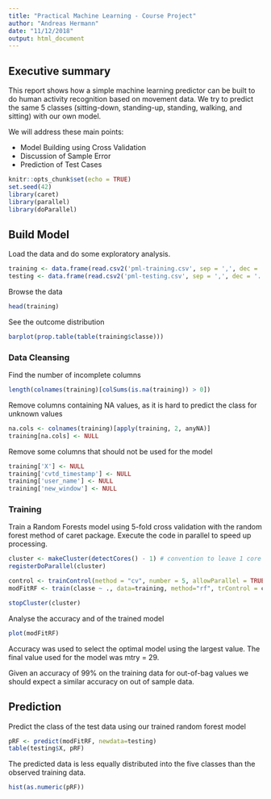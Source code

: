 ```yaml
---
title: "Practical Machine Learning - Course Project"
author: "Andreas Hermann"
date: "11/12/2018"
output: html_document
---
```


## Executive summary

This report shows how a simple machine learning predictor can be built to do human activity recognition based on movement data.
We try to predict the same 5 classes (sitting-down, standing-up, standing, walking, and sitting) with our own model.

We will address these main points:

- Model Building using Cross Validation
- Discussion of Sample Error
- Prediction of Test Cases

```r
knitr::opts_chunk$set(echo = TRUE)
set.seed(42)
library(caret)
library(parallel)
library(doParallel)
```

## Build Model

Load the data and do some exploratory analysis.
```r
training <- data.frame(read.csv2('pml-training.csv', sep = ',', dec = '.', na.strings = c('#DIV/0!', 'NA'), stringsAsFactors = TRUE))
testing <- data.frame(read.csv2('pml-testing.csv', sep = ',', dec = '.', na.strings = c('#DIV/0!', 'NA'), stringsAsFactors = TRUE))
```

Browse the data
```r
head(training)
```

See the outcome distribution
```r
barplot(prop.table(table(training$classe)))
```


### Data Cleansing

Find the number of incomplete columns
```r
length(colnames(training)[colSums(is.na(training)) > 0])
```

Remove columns containing NA values, as it is hard to predict the class for unknown values

```r
na.cols <- colnames(training)[apply(training, 2, anyNA)]
training[na.cols] <- NULL
```

Remove some columns that should not be used for the model
```r
training['X'] <- NULL
training['cvtd_timestamp'] <- NULL
training['user_name'] <- NULL
training['new_window'] <- NULL
```

### Training

Train a Random Forests model using 5-fold cross validation with the random forest method of caret package.
Execute the code in parallel to speed up processing.

```r
cluster <- makeCluster(detectCores() - 1) # convention to leave 1 core for OS
registerDoParallel(cluster)

control <- trainControl(method = "cv", number = 5, allowParallel = TRUE)
modFitRF <- train(classe ~ ., data=training, method="rf", trControl = control)

stopCluster(cluster)
```

Analyse the accuracy and of the trained model

```r
plot(modFitRF)
```
Accuracy was used to select the optimal model using the largest value.
The final value used for the model was mtry = 29.

Given an accuracy of 99% on the training data for out-of-bag values we should expect a similar accuracy on out of sample data.

## Prediction

Predict the class of the test data using our trained random forest model

```r
pRF <- predict(modFitRF, newdata=testing)
table(testing$X, pRF)
```

The predicted data is less equally distributed into the five classes than the observed training data.

```r
hist(as.numeric(pRF))
```

